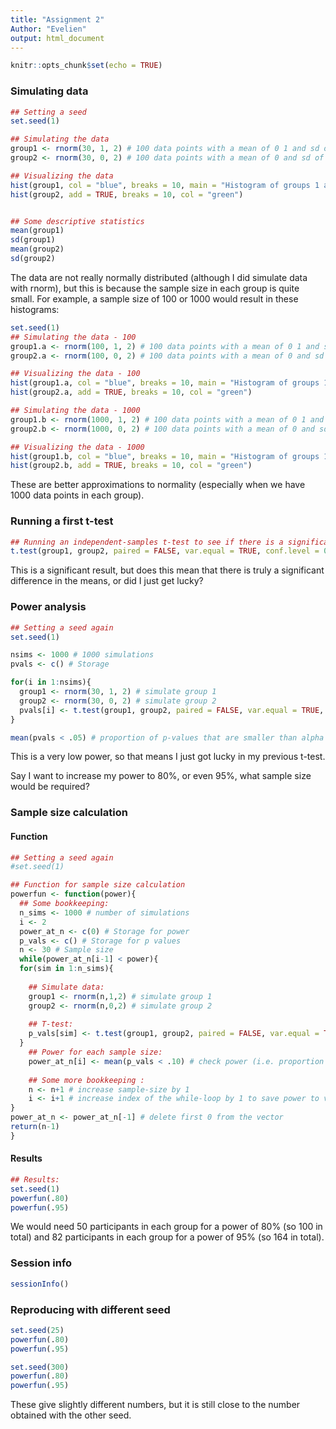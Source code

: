 ```yaml
---
title: "Assignment 2"
Author: "Evelien" 
output: html_document
---
```


```r
knitr::opts_chunk$set(echo = TRUE)
```

### Simulating data 
```r

## Setting a seed 
set.seed(1)

## Simulating the data 
group1 <- rnorm(30, 1, 2) # 100 data points with a mean of 0 1 and sd of 2. 
group2 <- rnorm(30, 0, 2) # 100 data points with a mean of 0 and sd of 2. 

## Visualizing the data 
hist(group1, col = "blue", breaks = 10, main = "Histogram of groups 1 and 2", xlab = "")
hist(group2, add = TRUE, breaks = 10, col = "green")


## Some descriptive statistics 
mean(group1)
sd(group1)
mean(group2)
sd(group2)
```
The data are not really normally distributed (although I did simulate data with rnorm), but this is because the sample size in each group is quite small. For example, a sample size of 100 or 1000 would result in these histograms: 
```r
set.seed(1)
## Simulating the data - 100 
group1.a <- rnorm(100, 1, 2) # 100 data points with a mean of 0 1 and sd of 2. 
group2.a <- rnorm(100, 0, 2) # 100 data points with a mean of 0 and sd of 2. 

## Visualizing the data - 100 
hist(group1.a, col = "blue", breaks = 10, main = "Histogram of groups 1 and 2 (100)", xlab = "")
hist(group2.a, add = TRUE, breaks = 10, col = "green")

## Simulating the data - 1000 
group1.b <- rnorm(1000, 1, 2) # 100 data points with a mean of 0 1 and sd of 2. 
group2.b <- rnorm(1000, 0, 2) # 100 data points with a mean of 0 and sd of 2. 

## Visualizing the data - 1000 
hist(group1.b, col = "blue", breaks = 10, main = "Histogram of groups 1 and 2 (100)", xlab = "")
hist(group2.b, add = TRUE, breaks = 10, col = "green")
```
These are better approximations to normality (especially when we have 1000 data points in each group). 

### Running a first t-test 
```r
## Running an independent-samples t-test to see if there is a significant difference in means between the two groups. 
t.test(group1, group2, paired = FALSE, var.equal = TRUE, conf.level = 0.95)
```

This is a significant result, but does this mean that there is truly a significant difference in the means, or did I just get lucky? 

### Power analysis 
```r
## Setting a seed again 
set.seed(1)

nsims <- 1000 # 1000 simulations 
pvals <- c() # Storage 

for(i in 1:nsims){
  group1 <- rnorm(30, 1, 2) # simulate group 1 
  group2 <- rnorm(30, 0, 2) # simulate group 2 
  pvals[i] <- t.test(group1, group2, paired = FALSE, var.equal = TRUE, conf.level = 0.95)$p.value # run t test and extract p-values 
}

mean(pvals < .05) # proportion of p-values that are smaller than alpha = 0.05 (power)
```

This is a very low power, so that means I just got lucky in my previous t-test.

Say I want to increase my power to 80%, or even 95%, what sample size would be required? 

### Sample size calculation 
#### Function 
```r
## Setting a seed again 
#set.seed(1)

## Function for sample size calculation 
powerfun <- function(power){
  ## Some bookkeeping: 
  n_sims <- 1000 # number of simulations 
  i <- 2
  power_at_n <- c(0) # Storage for power
  p_vals <- c() # Storage for p values 
  n <- 30 # Sample size 
  while(power_at_n[i-1] < power){
  for(sim in 1:n_sims){
    
    ## Simulate data: 
    group1 <- rnorm(n,1,2) # simulate group 1
    group2 <- rnorm(n,0,2) # simulate group 2
    
    ## T-test: 
    p_vals[sim] <- t.test(group1, group2, paired = FALSE, var.equal = TRUE, conf.level = 0.9)$p.value # run t-test and extract the p-value
  }
    ## Power for each sample size: 
    power_at_n[i] <- mean(p_vals < .10) # check power (i.e. proportion of p-values that are smaller than alpha-level of .10)
    
    ## Some more bookkeeping :
    n <- n+1 # increase sample-size by 1
    i <- i+1 # increase index of the while-loop by 1 to save power to vector
}
power_at_n <- power_at_n[-1] # delete first 0 from the vector
return(n-1)
}
```

#### Results 
```r
## Results: 
set.seed(1)
powerfun(.80)
powerfun(.95)
```

We would need 50 participants in each group for a power of 80% (so 100 in total) and 82 participants in each group for a power of 95% (so 164 in total). 

### Session info 
```r
sessionInfo()
```

### Reproducing with different seed 
```r
set.seed(25)
powerfun(.80)
powerfun(.95)

set.seed(300)
powerfun(.80)
powerfun(.95)
```
These give slightly different numbers, but it is still close to the number obtained with the other seed. 
